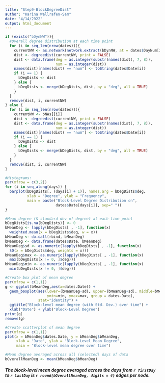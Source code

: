 ```yaml
---
title: "Step9-BlockDegreeDist"
author: "Karina Wallrafen-Sam"
date: "4/14/2022"
output: html_document
---
```


```r
if (exists("bDynNW")){
  #Overall degree distribution at each time point
  for (i in seq_len(nrow(dates))){
    currentNW <- as.network(network.extract(bDynNW, at = dates$DayNum[i]))
    dist <- degreedist(currentNW, print = FALSE)
    dist <- data.frame(deg = as.integer(substr(names(dist), 7, 8)),
                       num = as.integer(dist))
    names(dist)[names(dist) == "num"] <- toString(dates$Date[i])
    if (i == 1) {
      bDegDists <- dist
    } else {
      bDegDists <- merge(bDegDists, dist, by = "deg", all = TRUE)
    }
  }
  remove(dist, i, currentNW)
} else {
  for (i in seq_len(nrow(dates))){
    currentNW <- bNWs[[i]]
    dist <- degreedist(currentNW, print = FALSE)
    dist <- data.frame(deg = as.integer(substr(names(dist), 7, 8)),
                       num = as.integer(dist))
    names(dist)[names(dist) == "num"] <- toString(dates$Date[i])
    if (i == 1) {
      bDegDists <- dist
    } else {
      bDegDists <- merge(bDegDists, dist, by = "deg", all = TRUE)
    }
  }
  remove(dist, i, currentNW)
}

#Histograms:
par(mfrow = c(3,2))
for (i in seq_along(days)) {
  barplot(bDegDists[, (days[i] + 1)], names.arg = bDegDists$deg, 
          xlab = "Degree", ylab = "Frequency", 
          main = paste("Block-Level Degree Distribution on", 
                       dates$Date[days[i]], sep=" "))
}

#Mean degree (& standard dev of degree) at each time point
bDegDists[is.na(bDegDists)] <- 0 
bMeanDeg <- lapply(bDegDists[ , -1], function(x) 
  weighted.mean(x = bDegDists$deg, w = x))
bMeanDeg <- do.call(rbind, bMeanDeg)
bMeanDeg <- data.frame(dates$Date, bMeanDeg)
bMeanDeg$sd <- as.numeric(lapply(bDegDists[ , -1], function(x) 
  SD(x = bDegDists$deg, weights = x)))
bMeanDeg$max <- as.numeric(lapply(bDegDists[ , -1], function(x) 
  max(bDegDists[x != 0, ]$deg)))
bMeanDeg$min <- as.numeric(lapply(bDegDists[ , -1], function(x) 
  min(bDegDists[x != 0, ]$deg)))

#Create box plot of mean degree
par(mfrow = c(1,1))
g <- ggplot(bMeanDeg,aes(x=dates.Date)) + 
  geom_boxplot(aes(lower=(bMeanDeg-sd), upper=(bMeanDeg+sd), middle=bMeanDeg, 
                   ymin=min, ymax=max, group = dates.Date), 
               stat="identity") + 
  ggtitle("Block-level mean degree (with Std. Dev.) over time") +
  xlab("Date") + ylab("Block-Level Degree")
print(g)
remove(g)

#Create scatterplot of mean degree
par(mfrow = c(1,1))
plot(x = bMeanDeg$dates.Date, y = bMeanDeg$bMeanDeg, 
     xlab = "Date", ylab = "Block-Level Mean Degree",
     main = "Block-level mean degree over time")

#Mean degree averaged across all (selected) days of data
bOverallMeanDeg <- mean(bMeanDeg$bMeanDeg)
```

##### The block-level mean degree averaged across the days from `r firstDay` to `r lastDay` is `r round(bOverallMeanDeg, digits = 4)` edges per node.
